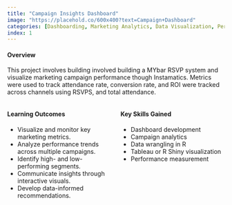 ---
title: "Campaign Insights Dashboard"
image: "https://placehold.co/600x400?text=Campaign+Dashboard"
categories: [Dashboarding, Marketing Analytics, Data Visualization, Performance Metrics, Customer Insights]
index: 1
---

#### **Overview**  
This project involves building involved building a MYbar RSVP system and visualize marketing campaign performance though Instamatics. Metrics were used to track attendance rate, conversion rate, and ROI were tracked across channels using RSVPS, and total attendance.

::: {.columns}
::: {.column width="50%"}
#### **Learning Outcomes**  
- Visualize and monitor key marketing metrics.  
- Analyze performance trends across multiple campaigns.  
- Identify high- and low-performing segments.  
- Communicate insights through interactive visuals.  
- Develop data-informed recommendations.
:::
::: {.column width="50%"}
#### **Key Skills Gained**  
- Dashboard development  
- Campaign analytics  
- Data wrangling in R  
- Tableau or R Shiny visualization  
- Performance measurement
:::
:::